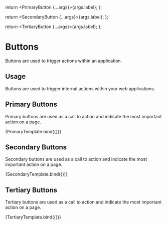 
<Meta title="Design System | Buttons" component={PrimaryButton} />

  return <PrimaryButton {...args}>{args.label}</PrimaryButton>;
};

  return <SecondaryButton {...args}>{args.label}</SecondaryButton>;
};

  return <TertiaryButton {...args}>{args.label}</TertiaryButton>;
};

# Buttons

Buttons are used to trigger actions within an application.

## Usage

Buttons are used to trigger internal actions within your web applications.

## Primary Buttons

Primary buttons are used as a call to action and indicate the most important action on a page.

<Preview withToolbar>
  <Story
    name="primary"
    argTypes={{
      modifiers: {
        options: [
          'default',
          ['error', 'primaryButtonError'],
          ['warning', 'primaryButtonWarning'],
          ['success', 'primaryButtonSuccess'],
          'large',
          'small',
        ],
        control: { type: 'select' },
      },
    }}
    args={{
      disabled: false,
      label: 'Placeholder',
      onClick: action('button-click'),
      modifiers: [],
    }}
  >
    {PrimaryTemplate.bind({})}
  </Story>
</Preview>

## Secondary Buttons

Secondary buttons are used as a call to action and indicate the most important action on a page.

<Preview withToolbar>
  <Story
    name="secondary"
    argTypes={{
      modifiers: {
        options: [
          'default',
          ['error', 'secondaryButtonError'],
          ['warning', 'secondaryButtonWarning'],
          ['success', 'secondaryButtonSuccess'],
        ],
        control: { type: 'select' },
      },
    }}
    args={{
      disabled: false,
      label: 'Placeholder',
      onClick: action('button-click'),
      modifiers: [],
    }}
  >
    {SecondaryTemplate.bind({})}
  </Story>
</Preview>

## Tertiary Buttons

Tertiary buttons are used as a call to action and indicate the most important action on a page.

<Preview withToolbar>
  <Story
    name="tertiary"
    argTypes={{
      modifiers: {
        options: [
          'default',
          ['error', 'tertiaryButtonError'],
          ['warning', 'tertiaryButtonWarning'],
          ['success', 'tertiaryButtonSuccess'],
        ],
        control: { type: 'select' },
      },
    }}
    args={{
      disabled: false,
      label: 'Placeholder',
      onClick: action('button-click'),
      modifiers: [],
    }}
  >
    {TertiaryTemplate.bind({})}
  </Story>
</Preview>
